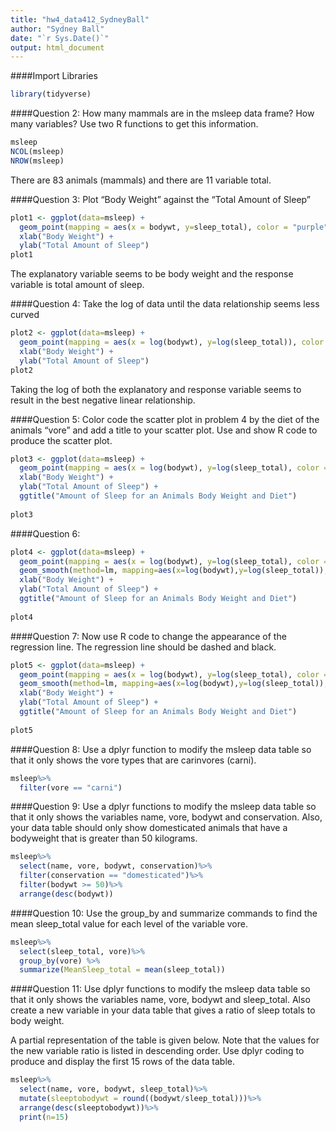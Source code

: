 ```yaml
---
title: "hw4_data412_SydneyBall"
author: "Sydney Ball"
date: "`r Sys.Date()`"
output: html_document
---
```


####Import Libraries
```r
library(tidyverse)
```

####Question 2:
How many mammals are in the msleep data frame? How many variables? Use two R functions to get this information.
```r
msleep
NCOL(msleep)
NROW(msleep)
```
There are 83 animals (mammals) and there are 11 variable total. 

####Question 3:
Plot “Body Weight” against the "Total Amount of Sleep”

```r
plot1 <- ggplot(data=msleep) +
  geom_point(mapping = aes(x = bodywt, y=sleep_total), color = "purple") +
  xlab("Body Weight") +
  ylab("Total Amount of Sleep")
plot1
```

The explanatory variable seems to be body weight and the response variable is total amount of sleep. 

####Question 4:
Take the log of data until the data relationship seems less curved
```r
plot2 <- ggplot(data=msleep) +
  geom_point(mapping = aes(x = log(bodywt), y=log(sleep_total)), color = "magenta4") +
  xlab("Body Weight") +
  ylab("Total Amount of Sleep")
plot2
```

Taking the log of both the explanatory and response variable seems to result in the best negative linear relationship. 

####Question 5:
Color code the scatter plot in problem 4 by the diet of the animals "vore" and add a title to your scatter plot. Use and show R code to produce the scatter plot.
```r
plot3 <- ggplot(data=msleep) +
  geom_point(mapping = aes(x = log(bodywt), y=log(sleep_total), color = vore)) +
  xlab("Body Weight") +
  ylab("Total Amount of Sleep") +
  ggtitle("Amount of Sleep for an Animals Body Weight and Diet")
  
plot3
```

####Question 6:
```r
plot4 <- ggplot(data=msleep) +
  geom_point(mapping = aes(x = log(bodywt), y=log(sleep_total), color = vore)) +
  geom_smooth(method=lm, mapping=aes(x=log(bodywt),y=log(sleep_total)), se=FALSE) +
  xlab("Body Weight") +
  ylab("Total Amount of Sleep") +
  ggtitle("Amount of Sleep for an Animals Body Weight and Diet")
  
plot4
```

####Question 7:
Now use R code to change the appearance of the regression line. The regression line should be dashed and black.
```r
plot5 <- ggplot(data=msleep) +
  geom_point(mapping = aes(x = log(bodywt), y=log(sleep_total), color = vore)) +
  geom_smooth(method=lm, mapping=aes(x=log(bodywt),y=log(sleep_total)), se=FALSE, color="black", linetype="dashed")  +
  xlab("Body Weight") +
  ylab("Total Amount of Sleep") +
  ggtitle("Amount of Sleep for an Animals Body Weight and Diet")
  
plot5
```

####Question 8:
Use a dplyr function to modify the msleep data table so that it only shows the vore types that are carinvores (carni).
```r
msleep%>%
  filter(vore == "carni")
```

####Question 9:
Use a dplyr functions to modify the msleep data table so that it only shows the variables name, vore, bodywt and conservation. Also, your data table should only show domesticated animals that have a bodyweight that is greater than 50 kilograms.
```r
msleep%>%
  select(name, vore, bodywt, conservation)%>%
  filter(conservation == "domesticated")%>%
  filter(bodywt >= 50)%>%
  arrange(desc(bodywt))
```

####Question 10:
Use the group_by and summarize commands to find the mean sleep_total value for each level of the variable vore.
```r
msleep%>%
  select(sleep_total, vore)%>%
  group_by(vore) %>%
  summarize(MeanSleep_total = mean(sleep_total))
```

####Question 11: 
Use dplyr functions to modify the msleep data table so that it only shows the variables name, vore, bodywt and sleep_total. Also create a new variable in your data table that gives a ratio of sleep totals to body weight.

A partial representation of the table is given below. Note that the values for the new variable ratio is listed in descending order. Use dplyr coding to produce and display the first 15 rows of the data table.
```r
msleep%>%
  select(name, vore, bodywt, sleep_total)%>%
  mutate(sleeptobodywt = round((bodywt/sleep_total)))%>%
  arrange(desc(sleeptobodywt))%>%
  print(n=15)

```










